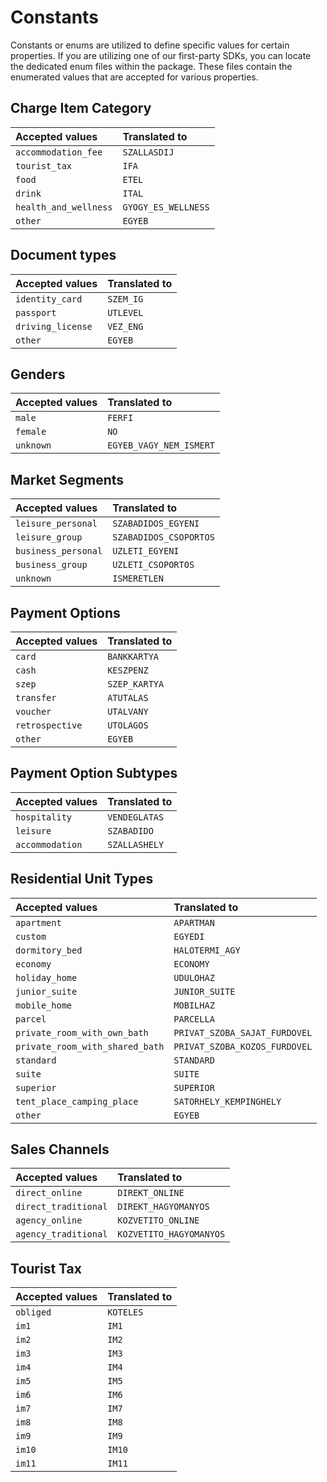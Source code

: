 # Constants

Constants or enums are utilized to define specific values for certain properties.
If you are utilizing one of our first-party SDKs, you can locate the dedicated enum files within the package.
These files contain the enumerated values that are accepted for various properties.

## Charge Item Category

| Accepted values       | Translated to       |
|:----------------------|:--------------------|
| `accommodation_fee`   | `SZALLASDIJ`        |
| `tourist_tax`         | `IFA`               |
| `food`                | `ETEL`              |
| `drink`               | `ITAL`              |
| `health_and_wellness` | `GYOGY_ES_WELLNESS` |
| `other`               | `EGYEB`             |

## Document types

| Accepted values   | Translated to |
|:------------------|:--------------|
| `identity_card`   | `SZEM_IG`     |
| `passport`        | `UTLEVEL`     |
| `driving_license` | `VEZ_ENG`     |
| `other`           | `EGYEB`       |

## Genders

| Accepted values | Translated to           |
|:----------------|:------------------------|
| `male`          | `FERFI`                 |
| `female`        | `NO`                    |
| `unknown`       | `EGYEB_VAGY_NEM_ISMERT` |

## Market Segments

| Accepted values     | Translated to          |
|:--------------------|:-----------------------|
| `leisure_personal`  | `SZABADIDOS_EGYENI`    |
| `leisure_group`     | `SZABADIDOS_CSOPORTOS` |
| `business_personal` | `UZLETI_EGYENI`        |
| `business_group`    | `UZLETI_CSOPORTOS`     |
| `unknown`           | `ISMERETLEN`           |

## Payment Options

| Accepted values | Translated to |
|:----------------|:--------------|
| `card`          | `BANKKARTYA`  |
| `cash`          | `KESZPENZ`    |
| `szep`          | `SZEP_KARTYA` |
| `transfer`      | `ATUTALAS`    |
| `voucher`       | `UTALVANY`    |
| `retrospective` | `UTOLAGOS`    |
| `other`         | `EGYEB`       |

## Payment Option Subtypes

| Accepted values | Translated to |
|:----------------|:--------------|
| `hospitality`   | `VENDEGLATAS` |
| `leisure`       | `SZABADIDO`   |
| `accommodation` | `SZALLASHELY` |

## Residential Unit Types

| Accepted values                 | Translated to                 |
|:--------------------------------|:------------------------------|
| `apartment`                     | `APARTMAN`                    |
| `custom`                        | `EGYEDI`                      |
| `dormitory_bed`                 | `HALOTERMI_AGY`               |
| `economy`                       | `ECONOMY`                     |
| `holiday_home`                  | `UDULOHAZ`                    |
| `junior_suite`                  | `JUNIOR_SUITE`                |
| `mobile_home`                   | `MOBILHAZ`                    |
| `parcel`                        | `PARCELLA`                    |
| `private_room_with_own_bath`    | `PRIVAT_SZOBA_SAJAT_FURDOVEL` |
| `private_room_with_shared_bath` | `PRIVAT_SZOBA_KOZOS_FURDOVEL` |
| `standard`                      | `STANDARD`                    |
| `suite`                         | `SUITE`                       |
| `superior`                      | `SUPERIOR`                    |
| `tent_place_camping_place`      | `SATORHELY_KEMPINGHELY`       |
| `other`                         | `EGYEB`                       |

## Sales Channels

| Accepted values      | Translated to           |
|:---------------------|:------------------------|
| `direct_online`      | `DIREKT_ONLINE`         |
| `direct_traditional` | `DIREKT_HAGYOMANYOS`    |
| `agency_online`      | `KOZVETITO_ONLINE`      |
| `agency_traditional` | `KOZVETITO_HAGYOMANYOS` |

## Tourist Tax

| Accepted values | Translated to |
|:----------------|:--------------|
| `obliged`       | `KOTELES`     |
| `im1`           | `IM1`         |
| `im2`           | `IM2`         |
| `im3`           | `IM3`         |
| `im4`           | `IM4`         |
| `im5`           | `IM5`         |
| `im6`           | `IM6`         |
| `im7`           | `IM7`         |
| `im8`           | `IM8`         |
| `im9`           | `IM9`         |
| `im10`          | `IM10`        |
| `im11`          | `IM11`        |
